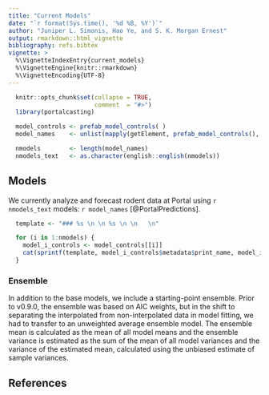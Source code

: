 ```yaml
---
title: "Current Models"
date: "`r format(Sys.time(), '%d %B, %Y')`"
author: "Juniper L. Simonis, Hao Ye, and S. K. Morgan Ernest"
output: rmarkdown::html_vignette
bibliography: refs.bibtex
vignette: >
  %\VignetteIndexEntry{current_models}
  %\VignetteEngine{knitr::rmarkdown}
  %\VignetteEncoding{UTF-8}
---
```


```r

  knitr::opts_chunk$set(collapse = TRUE,
                        comment  = "#>")
  library(portalcasting)

  model_controls <- prefab_model_controls( )
  model_names    <- unlist(mapply(getElement, prefab_model_controls(), "metadata")["print_name", ])

  nmodels        <- length(model_names)
  nmodels_text   <- as.character(english::english(nmodels))


```

## Models

We currently analyze and forecast rodent data at Portal using `r nmodels_text` models: `r model_names` [@PortalPredictions]. 


```r

  template <- "### %s \n \n %s \n \n   \n"

  for (i in 1:nmodels) {
    model_i_controls <- model_controls[[i]]
    cat(sprintf(template, model_i_controls$metadata$print_name, model_i_controls$metadata$text))
  }
```



### Ensemble

In addition to the base models, we include a starting-point ensemble. 
Prior to v0.9.0, the ensemble was based on AIC weights, but in the shift to separating the interpolated from non-interpolated data in model fitting, we had to transfer to an unweighted average ensemble model. 
The ensemble mean is calculated as the mean of all model means and the ensemble variance is estimated as the sum of the mean of all model variances and the variance of the estimated mean, calculated using the unbiased estimate of sample variances.


## References
